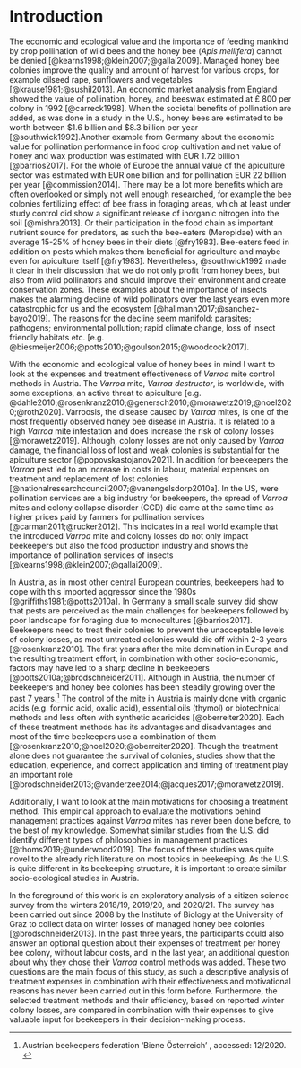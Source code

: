 # Introduction

The economic and ecological value and the importance of feeding mankind by crop pollination of wild bees and the honey bee (*Apis mellifera*) cannot be denied [@kearns1998;@klein2007;@gallai2009]. Managed honey bee colonies improve the quality and amount of harvest for various crops, for example oilseed rape, sunflowers and \textit{Brassica} vegetables [@krause1981;@sushil2013]. An economic market analysis from England showed the value of pollination, honey, and beeswax estimated at £&nbsp;800 per colony in 1992 [@carreck1998]. When the societal benefits of pollination are added, as was done in a study in the U.S., honey bees are estimated to be worth between $1.6 billion and $8.3 billion per year [@southwick1992].Another example from Germany about the economic value for pollination performance in food crop cultivation and net value of honey and wax production was estimated with EUR&nbsp;1.72 billion [@barrios2017]. For the whole of Europe the annual value of the apiculture sector was estimated with EUR&nbsp;one billion and for pollination EUR&nbsp;22 billion per year [@commission2014]. There may be a lot more benefits which are often overlooked or simply not well enough researched, for example the bee colonies fertilizing effect of bee frass in foraging areas, which at least under study control did show a significant release of inorganic nitrogen into the soil [@mishra2013]. Or their participation in the food chain as important nutrient source for predators, as such the bee-eaters (Meropidae) with an average 15-25% of honey bees in their diets [@fry1983]. Bee-eaters feed in addition on pests which makes them beneficial for agriculture and maybe even for apiculture itself [@fry1983]. Nevertheless, @southwick1992 made it clear in their discussion that we do not only profit from honey bees, but also from wild pollinators and should improve their environment and create conservation zones. These examples about the importance of insects makes the alarming decline of wild pollinators over the last years even more catastrophic for us and the ecosystem [@hallmann2017;@sanchez-bayo2019]. The reasons for the decline seem manifold: parasites; pathogens; environmental pollution; rapid climate change, loss of insect friendly habitats etc. [e.g. @biesmeijer2006;@potts2010;@goulson2015;@woodcock2017].
<!--Even though we learn each day more about the importance of insects in our ecosystem an alarming decline of wild pollinators can be seen over the last years [@hallmann2017;@sanchez-bayo2019]. --> 

With the economic and ecological value of honey bees in mind I want to look at the expenses and treatment effectiveness of *Varroa* mite control methods in Austria. The *Varroa* mite, *Varroa destructor*, is worldwide, with some exceptions, an active threat to apiculture [e.g. @dahle2010;@rosenkranz2010;@genersch2010;@morawetz2019;@noel2020;@roth2020]. Varroosis, the disease caused by *Varroa* mites, is one of the most frequently observed honey bee disease in Austria. It is related to a high *Varroa* mite infestation and does increase the risk of colony losses [@morawetz2019]. Although, colony losses are not only caused by *Varroa* damage, the financial loss of lost and weak colonies is substantial for the apiculture sector [@popovskastojanov2021]. In addition for beekeepers the *Varroa* pest led to an increase in costs in labour, material expenses on treatment and replacement of lost colonies [@nationalresearchcouncil2007;@vanengelsdorp2010a]. In the US, were pollination services are a big industry for beekeepers, the spread of *Varroa* mites and colony collapse disorder (CCD) did came at the same time as higher prices paid by farmers for pollination services [@carman2011;@rucker2012]. This indicates in a real world example that the introduced *Varroa* mite and colony losses do not only impact beekeepers but also the food production industry and shows the importance of pollination services of insects [@kearns1998;@klein2007;@gallai2009].

In Austria, as in most other central European countries, beekeepers had to cope with this imported aggressor since the 1980s [@griffiths1981;@potts2010a]. In Germany a small scale survey did show that pests are perceived as the main challenges for beekeepers followed by poor landscape for foraging due to monocultures [@barrios2017]. Beekeepers need to treat their colonies to prevent the unacceptable levels of colony losses, as most untreated colonies would die off within 2-3 years [@rosenkranz2010]. The first years after the mite domination in Europe and the resulting treatment effort, in combination with other socio-economic, factors may have led to a sharp decline in beekeepers [@potts2010a;@brodschneider2011]. Although in Austria, the number of beekeepers and honey bee colonies has been steadily growing over the past 7 years.[^biene-österreich] The control of the mite in Austria is mainly done with organic acids (e.g. formic acid, oxalic acid), essential oils (thymol) or biotechnical methods and less often with synthetic acaricides [@oberreiter2020]. Each of these treatment methods has its advantages and disadvantages and most of the time beekeepers use a combination of them [@rosenkranz2010;@noel2020;@oberreiter2020]. Though the treatment alone does not guarantee the survival of colonies, studies show that the education, experience, and correct application and timing of treatment play an important role [@brodschneider2013;@vanderzee2014;@jacques2017;@morawetz2019].

Additionally, I want to look at the main motivations for choosing a treatment method. This empirical approach to evaluate the motivations behind management practices against *Varroa* mites has never been done before, to the best of my knowledge. Somewhat similar studies from the U.S. did identify different types of philosophies in management practices [@thoms2019;@underwood2019]. The focus of these studies was quite novel to the already rich literature on most topics in beekeeping. As the U.S. is quite different in its beekeeping structure, it is important to create similar socio-ecological studies in Austria.

In the foreground of this work is an exploratory analysis of a citizen science survey from the winters 2018/19, 2019/20, and 2020/21. The survey has been carried out since 2008 by the Institute of Biology at the University of Graz to collect data on winter losses of managed honey bee colonies [@brodschneider2013]. In the past three years, the participants could also answer an optional question about their expenses of treatment per honey bee colony, without labour costs, and in the last year, an additional question about why they chose their *Varroa* control methods was added. These two questions are the main focus of this study, as such a descriptive analysis of treatment expenses in combination with their effectiveness and motivational reasons has never been carried out in this form before. Furthermore, the selected treatment methods and their efficiency, based on reported winter colony losses, are compared in combination with their expenses to give valuable input for beekeepers in their decision-making process.

[^biene-österreich]: Austrian beekeepers federation 'Biene Österreich' \url{https://www.biene-oesterreich.at/}, accessed: 12/2020.
<!--A Federation refers to a group of states, organizations or other legal entities. An Association, in contrast, refers to a group of people or groups of people uniting for a common purpose.-->